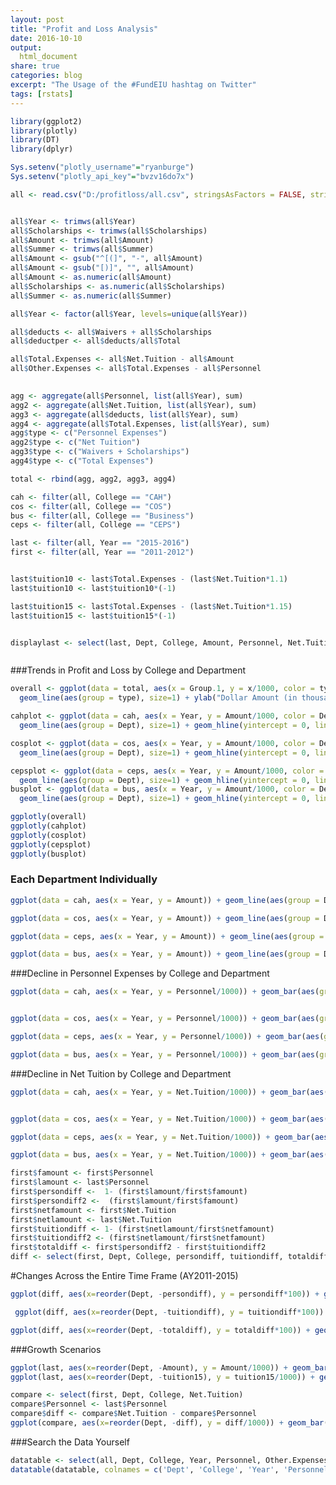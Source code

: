 ```yaml
---
layout: post
title: "Profit and Loss Analysis"
date: 2016-10-10
output:
  html_document
share: true
categories: blog
excerpt: "The Usage of the #FundEIU hashtag on Twitter"
tags: [rstats]
---
```





```r
library(ggplot2)
library(plotly)
library(DT)
library(dplyr)

Sys.setenv("plotly_username"="ryanburge")
Sys.setenv("plotly_api_key"="bvzv16do7x")

all <- read.csv("D:/profitloss/all.csv", stringsAsFactors = FALSE, strip.white = TRUE)


all$Year <- trimws(all$Year)
all$Scholarships <- trimws(all$Scholarships)
all$Amount <- trimws(all$Amount)
all$Summer <- trimws(all$Summer)
all$Amount <- gsub("^[(]", "-", all$Amount)
all$Amount <- gsub("[)]", "", all$Amount)
all$Amount <- as.numeric(all$Amount)
all$Scholarships <- as.numeric(all$Scholarships)
all$Summer <- as.numeric(all$Summer)

all$Year <- factor(all$Year, levels=unique(all$Year))

all$deducts <- all$Waivers + all$Scholarships
all$deductper <- all$deducts/all$Total

all$Total.Expenses <- all$Net.Tuition - all$Amount
all$Other.Expenses <- all$Total.Expenses - all$Personnel
  

agg <- aggregate(all$Personnel, list(all$Year), sum)
agg2 <- aggregate(all$Net.Tuition, list(all$Year), sum)
agg3 <- aggregate(all$deducts, list(all$Year), sum)
agg4 <- aggregate(all$Total.Expenses, list(all$Year), sum)
agg$type <- c("Personnel Expenses")
agg2$type <- c("Net Tuition")
agg3$type <- c("Waivers + Scholarships")
agg4$type <- c("Total Expenses")

total <- rbind(agg, agg2, agg3, agg4)

cah <- filter(all, College == "CAH")
cos <- filter(all, College == "COS")
bus <- filter(all, College == "Business")
ceps <- filter(all, College == "CEPS")

last <- filter(all, Year == "2015-2016")
first <- filter(all, Year == "2011-2012")


last$tuition10 <- last$Total.Expenses - (last$Net.Tuition*1.1)
last$tuition10 <- last$tuition10*(-1)

last$tuition15 <- last$Total.Expenses - (last$Net.Tuition*1.15)
last$tuition15 <- last$tuition15*(-1)


displaylast <- select(last, Dept, College, Amount, Personnel, Net.Tuition, deductper)



```

###Trends in Profit and Loss by College and Department


```r
overall <- ggplot(data = total, aes(x = Group.1, y = x/1000, color = type, label = type)) +
  geom_line(aes(group = type), size=1) + ylab("Dollar Amount (in thousands)") + xlab("Academic Year") + ggtitle("Overall Trends")

cahplot <- ggplot(data = cah, aes(x = Year, y = Amount/1000, color = Dept, label = Dept)) +
  geom_line(aes(group = Dept), size=1) + geom_hline(yintercept = 0, linetype = "longdash") + ylab("Profit/Loss (in thousands)") + ggtitle("College of Arts and Humanities")

cosplot <- ggplot(data = cos, aes(x = Year, y = Amount/1000, color = Dept, label = Dept)) +
  geom_line(aes(group = Dept), size=1) + geom_hline(yintercept = 0, linetype = "longdash") + ylab("Profit/Loss (in thousands)") + ggtitle("College of Science")

cepsplot <- ggplot(data = ceps, aes(x = Year, y = Amount/1000, color = Dept, label = Dept)) +
  geom_line(aes(group = Dept), size=1) + geom_hline(yintercept = 0, linetype = "longdash") + ylab("Profit/Loss (in thousands)")+ ggtitle("College of Education and Professional studies")
busplot <- ggplot(data = bus, aes(x = Year, y = Amount/1000, color = Dept, label = Dept)) +
  geom_line(aes(group = Dept), size=1) + geom_hline(yintercept = 0, linetype = "longdash") + ylab("Profit/Loss (in thousands)")+ ggtitle("College of Business")

```

```r
ggplotly(overall)
ggplotly(cahplot)
ggplotly(cosplot)
ggplotly(cepsplot)
ggplotly(busplot)
```

### Each Department Individually

```r
ggplot(data = cah, aes(x = Year, y = Amount)) + geom_line(aes(group = Dept)) + theme(axis.text.x = element_text(angle = 90)) + facet_wrap(~Dept) + ylab("Profit or Loss") + geom_hline(yintercept = 0, linetype = "longdash") + ggtitle("College of Arts and Humanities")

ggplot(data = cos, aes(x = Year, y = Amount)) + geom_line(aes(group = Dept)) + theme(axis.text.x = element_text(angle = 90)) + facet_wrap(~Dept) + ylab("Profit or Loss") + geom_hline(yintercept = 0, linetype = "longdash") + ggtitle("College of Science")

ggplot(data = ceps, aes(x = Year, y = Amount)) + geom_line(aes(group = Dept)) + theme(axis.text.x = element_text(angle = 90)) + facet_wrap(~Dept) + ylab("Profit or Loss") + geom_hline(yintercept = 0, linetype = "longdash") + ggtitle("College of Education and Professional studies")

ggplot(data = bus, aes(x = Year, y = Amount)) + geom_line(aes(group = Dept)) + theme(axis.text.x = element_text(angle = 90)) + facet_wrap(~Dept) + ylab("Profit or Loss") + geom_hline(yintercept = 0, linetype = "longdash") + ggtitle("College of Business")
```

###Decline in Personnel Expenses by College and Department

```r
ggplot(data = cah, aes(x = Year, y = Personnel/1000)) + geom_bar(aes(group = Dept),stat="identity") + theme(axis.text.x = element_text(angle = 90)) + facet_wrap(~Dept) + ylab("Personnel Expenses (in thousands)" ) + geom_hline(yintercept = 0, linetype = "longdash") + ggtitle("College of Arts and Humanities")


ggplot(data = cos, aes(x = Year, y = Personnel/1000)) + geom_bar(aes(group = Dept),stat="identity") + theme(axis.text.x = element_text(angle = 90)) + facet_wrap(~Dept) + ylab("Personnel Expenses (in thousands)" ) + geom_hline(yintercept = 0, linetype = "longdash") + ggtitle("College of Science")

ggplot(data = ceps, aes(x = Year, y = Personnel/1000)) + geom_bar(aes(group = Dept),stat="identity") + theme(axis.text.x = element_text(angle = 90)) + facet_wrap(~Dept) + ylab("Personnel Expenses (in thousands)" ) + geom_hline(yintercept = 0, linetype = "longdash") + ggtitle("College of Education and Professional Studies")

ggplot(data = bus, aes(x = Year, y = Personnel/1000)) + geom_bar(aes(group = Dept),stat="identity") + theme(axis.text.x = element_text(angle = 90)) + facet_wrap(~Dept) + ylab("Personnel Expenses (in thousands)" ) + geom_hline(yintercept = 0, linetype = "longdash") + ggtitle("College of Business")
```

###Decline in Net Tuition by College and Department

```r
ggplot(data = cah, aes(x = Year, y = Net.Tuition/1000)) + geom_bar(aes(group = Dept),stat="identity") + theme(axis.text.x = element_text(angle = 90)) + facet_wrap(~Dept) + ylab("Net Tuition (in thousands)" ) + geom_hline(yintercept = 0, linetype = "longdash") + ggtitle("College of Arts and Humanities")


ggplot(data = cos, aes(x = Year, y = Net.Tuition/1000)) + geom_bar(aes(group = Dept),stat="identity") + theme(axis.text.x = element_text(angle = 90)) + facet_wrap(~Dept) + ylab("Net Tuition (in thousands)" ) + geom_hline(yintercept = 0, linetype = "longdash")+ ggtitle("College of Science")

ggplot(data = ceps, aes(x = Year, y = Net.Tuition/1000)) + geom_bar(aes(group = Dept),stat="identity") + theme(axis.text.x = element_text(angle = 90)) + facet_wrap(~Dept) + ylab("Net Tuition (in thousands)" ) + geom_hline(yintercept = 0, linetype = "longdash") + ggtitle("College of Education and Professional Studies")

ggplot(data = bus, aes(x = Year, y = Net.Tuition/1000)) + geom_bar(aes(group = Dept),stat="identity") + theme(axis.text.x = element_text(angle = 90)) + facet_wrap(~Dept) + ylab("Net Tuition (in thousands)" ) + geom_hline(yintercept = 0, linetype = "longdash")+ ggtitle("Business")
```


```r

first$famount <- first$Personnel
first$lamount <- last$Personnel
first$persondiff <-  1- (first$lamount/first$famount)
first$persondiff2 <-  (first$lamount/first$famount)
first$netfamount <- first$Net.Tuition
first$netlamount <- last$Net.Tuition
first$tuitiondiff <- 1- (first$netlamount/first$netfamount)
first$tuitiondiff2 <- (first$netlamount/first$netfamount)
first$totaldiff <- first$persondiff2 - first$tuitiondiff2
diff <- select(first, Dept, College, persondiff, tuitiondiff, totaldiff)
```

#Changes Across the Entire Time Frame (AY2011-2015)

```r
ggplot(diff, aes(x=reorder(Dept, -persondiff), y = persondiff*100)) + geom_bar(aes(fill=College),stat="identity") + theme(axis.text.x = element_text(angle = 90)) +xlab("Department") + ylab("Personnel Cuts from AY2011-AY2015 (Percentage)") + geom_hline(yintercept = 0, linetype = "longdash") + ggtitle("Personnel Reductions (by Percentage) From AY2011-AY2015")

 ggplot(diff, aes(x=reorder(Dept, -tuitiondiff), y = tuitiondiff*100)) + geom_bar(aes(fill=College),stat="identity") + theme(axis.text.x = element_text(angle = 90)) +xlab("Department") + ylab("Tuition Loss from AY2011-AY2015 (Percentage)") + geom_segment(aes(x = 25, y = -35, xend = 27.5, yend = -25), arrow = arrow(length = unit(.5, "cm"))) + annotate("text", x = 22.5, y = -40, label = "Depts with Positive Tuition Growth") + geom_hline(yintercept = 0, linetype = "longdash") + ggtitle("Tuition Losses (by Percentage) From AY2011-AY2015 ")

ggplot(diff, aes(x=reorder(Dept, -totaldiff), y = totaldiff*100)) + geom_bar(aes(fill=College),stat="identity") + theme(axis.text.x = element_text(angle = 90)) + annotate("text", x = 12.5, y = 55, label = "Depts Where Personnel Cut Haven't Kept Pace w/Tuition Declines") + annotate("rect", xmin = 0, xmax = 25, ymin = 0, ymax = 50,  alpha = .2) +xlab("Department") + ylab("Difference between Personnel Cuts and Tuition Declines") + geom_vline(xintercept = 25, linetype = "longdash") + ggtitle("Differences Between Personnel Reduction and Tuition Losses From AY2011-AY2015" )
```

###Growth Scenarios 


```r
ggplot(last, aes(x=reorder(Dept, -Amount), y = Amount/1000)) + geom_bar(aes(fill=College),stat="identity") + theme(axis.text.x = element_text(angle = 90)) +xlab("Department") + ylab("Profit or Loss By Department (in Thousands)") + geom_hline(yintercept = 0, linetype = "longdash") + ggtitle("Profit or Loss in AY2015-2016") + geom_vline(xintercept = 16, linetype = "longdash")
ggplot(last, aes(x=reorder(Dept, -tuition15), y = tuition15/1000)) + geom_bar(aes(fill=College),stat="identity") + theme(axis.text.x = element_text(angle = 90)) +xlab("Department") + ylab("Personnel Cuts from AY2011-AY2015 (in Thousands)") + geom_hline(yintercept = 0, linetype = "longdash") + ggtitle("Profit or Loss if Net Tuition Rose 15%") + geom_vline(xintercept = 20, linetype = "longdash")

compare <- select(first, Dept, College, Net.Tuition)
compare$Personnel <- last$Personnel
compare$diff <- compare$Net.Tuition - compare$Personnel
ggplot(compare, aes(x=reorder(Dept, -diff), y = diff/1000)) + geom_bar(aes(fill=College),stat="identity") + theme(axis.text.x = element_text(angle = 90)) +xlab("Department") + ylab("Personnel Cuts from AY2011-AY2015 (in Thousands)") + geom_hline(yintercept = 0, linetype = "longdash") + ggtitle("Profit or Loss if Net Tuition was at AY2011-2012 Levels") + geom_vline(xintercept = 28, linetype = "longdash")


```


###Search the Data Yourself

```r
datatable <- select(all, Dept, College, Year, Personnel, Other.Expenses, Total, Net.Tuition, Amount)
datatable(datatable, colnames = c('Dept', 'College', 'Year', 'Personnel Budget', 'Other Expenses', 'Total Tuition', 'Net Tuition', 'Total Profit or Loss'))

```
